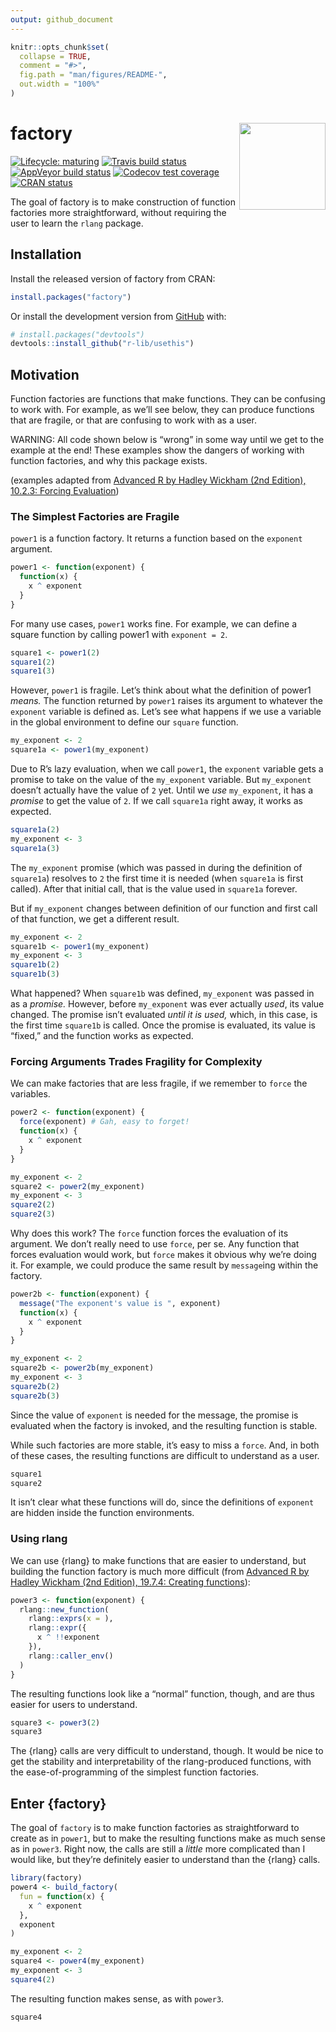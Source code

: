 ```yaml
---
output: github_document
---
```


<!-- README.md is generated from README.Rmd. Please edit that file -->

```r
knitr::opts_chunk$set(
  collapse = TRUE,
  comment = "#>",
  fig.path = "man/figures/README-",
  out.width = "100%"
)
```
# factory <img src='man/figures/factory.png' align="right" height="138.5" />

<!-- badges: start -->
[![Lifecycle: maturing](https://img.shields.io/badge/lifecycle-maturing-blue.svg)](https://www.tidyverse.org/lifecycle/#maturing)
[![Travis build status](https://travis-ci.org/jonthegeek/factory.svg?branch=master)](https://travis-ci.org/jonthegeek/factory)
[![AppVeyor build status](https://ci.appveyor.com/api/projects/status/github/jonthegeek/factory?branch=master&svg=true)](https://ci.appveyor.com/project/jonthegeek/factory)
[![Codecov test coverage](https://codecov.io/gh/jonthegeek/factory/branch/master/graph/badge.svg)](https://codecov.io/gh/jonthegeek/factory?branch=master)
[![CRAN status](https://www.r-pkg.org/badges/version/factory)](https://CRAN.R-project.org/package=factory)
<!-- badges: end -->

The goal of factory is to make construction of function factories more straightforward, without requiring the user to learn the `rlang` package.

## Installation

Install the released version of factory from CRAN:

```r
install.packages("factory")
```

Or install the development version from [GitHub](https://github.com/jonthegeek/factory) with:

```r
# install.packages("devtools")
devtools::install_github("r-lib/usethis")
```

## Motivation

Function factories are functions that make functions. 
They can be confusing to work with. 
For example, as we'll see below, they can produce functions that are fragile, or that are confusing to work with as a user.

WARNING: All code shown below is "wrong" in some way until we get to the example at the end! These examples show the dangers of working with function factories, and why this package exists.

(examples adapted from [Advanced R by Hadley Wickham (2nd Edition), 10.2.3: Forcing Evaluation](https://adv-r.hadley.nz/function-factories.html#forcing-evaluation))

### The Simplest Factories are Fragile

`power1` is a function factory. 
It returns a function based on the `exponent` argument.

```r
power1 <- function(exponent) {
  function(x) {
    x ^ exponent
  }
}
```

For many use cases, `power1` works fine.
For example, we can define a square function by calling power1 with `exponent = 2`.

```r
square1 <- power1(2)
square1(2)
square1(3)
```

However, `power1` is fragile. 
Let's think about what the definition of power1 *means.* 
The function returned by `power1` raises its argument to whatever the `exponent` variable is defined as.
Let's see what happens if we use a variable in the global environment to define our `square` function.

```r
my_exponent <- 2
square1a <- power1(my_exponent)
```

Due to R's lazy evaluation, when we call `power1`, the `exponent` variable gets a promise to take on the value of the `my_exponent` variable.
But `my_exponent` doesn't actually have the value of `2` yet.
Until we *use* `my_exponent`, it has a *promise* to get the value of `2`.
If we call `square1a` right away, it works as expected.

```r
square1a(2)
my_exponent <- 3
square1a(3)
```

The `my_exponent` promise (which was passed in during the definition of `square1a`) resolves to `2` the first time it is needed (when `square1a` is first called). 
After that initial call, that is the value used in `square1a` forever.

But if `my_exponent` changes between definition of our function and first call of that function, we get a different result.

```r
my_exponent <- 2
square1b <- power1(my_exponent)
my_exponent <- 3
square1b(2)
square1b(3)
```

What happened? 
When `square1b` was defined, `my_exponent` was passed in as a *promise.* 
However, before `my_exponent` was ever actually *used*, its value changed.
The promise isn't evaluated *until it is used,* which, in this case, is the first time `square1b` is called.
Once the promise is evaluated, its value is "fixed," and the function works as expected.

### Forcing Arguments Trades Fragility for Complexity

We can make factories that are less fragile, if we remember to `force` the variables.

```r
power2 <- function(exponent) {
  force(exponent) # Gah, easy to forget!
  function(x) {
    x ^ exponent
  }
}

my_exponent <- 2
square2 <- power2(my_exponent)
my_exponent <- 3
square2(2)
square2(3)
```

Why does this work?
The `force` function forces the evaluation of its argument.
We don't really need to use `force`, per se. 
Any function that forces evaluation would work, but `force` makes it obvious why we're doing it.
For example, we could produce the same result by `message`ing within the factory.

```r
power2b <- function(exponent) {
  message("The exponent's value is ", exponent)
  function(x) {
    x ^ exponent
  }
}

my_exponent <- 2
square2b <- power2b(my_exponent)
my_exponent <- 3
square2b(2)
square2b(3)
```

Since the value of `exponent` is needed for the message, the promise is evaluated when the factory is invoked, and the resulting function is stable.

While such factories are more stable, it's easy to miss a `force`.
And, in both of these cases, the resulting functions are difficult to understand as a user.

```r
square1
square2
```

It isn't clear what these functions will do, since the definitions of `exponent` are hidden inside the function environments.

### Using rlang

We can use {rlang} to make functions that are easier to understand, but building the function factory is much more difficult (from [Advanced R by Hadley Wickham (2nd Edition), 19.7.4: Creating functions](https://adv-r.hadley.nz/quasiquotation.html#new-function)): 

```r
power3 <- function(exponent) {
  rlang::new_function(
    rlang::exprs(x = ), 
    rlang::expr({
      x ^ !!exponent
    }), 
    rlang::caller_env()
  )
}
```

The resulting functions look like a "normal" function, though, and are thus easier for users to understand.

```r
square3 <- power3(2)
square3
```

The {rlang} calls are very difficult to understand, though.
It would be nice to get the stability and interpretability of the rlang-produced functions, with the ease-of-programming of the simplest function factories.


## Enter {factory}

The goal of `factory` is to make function factories as straightforward to create as in `power1`, but to make the resulting functions make as much sense as in `power3`.
Right now, the calls are still a *little* more complicated than I would like, but they're definitely easier to understand than the {rlang} calls.

```r
library(factory)
power4 <- build_factory(
  fun = function(x) {
    x ^ exponent
  },
  exponent
)

my_exponent <- 2
square4 <- power4(my_exponent)
my_exponent <- 3
square4(2)
```

The resulting function makes sense, as with `power3`.

```r
square4
```
